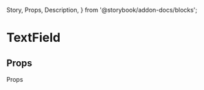   Story,
  Props,
  Description,
} from '@storybook/addon-docs/blocks';

# TextField

<TextField />
<Description of={TextField} />

## Props

Props

<Props of={TextField} />
